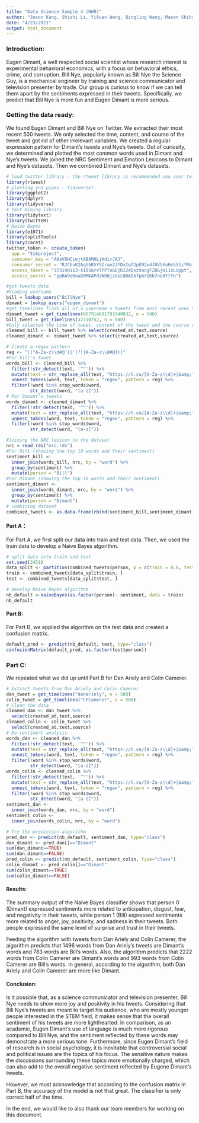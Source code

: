 ```yaml
---
title: "Data Science Sample 4 (HW9)"
author: "Jason Kang, Shishi Li, YiXuan Wang, Bingling Wang, Mason Shihab"
date: "4/23/2021"
output: html_document
---
```


### Introduction: 
Eugen Dimant, a well respected social scientist whose research interest is experimental behavioral economics, with a focus on behavioral ethics, crime, and corruption. Bill Nye, popularly known as Bill Nye the Science Guy, is a mechanical engineer by training and science communicator and television presenter by trade. Our group is curious to know if we can tell them apart by the sentiments expressed in their tweets. Specifically, we predict that Bill Nye is more fun and Eugen Dimant is more serious. 

### Getting the data ready: 
We found Eugen Dimant and Bill Nye on Twitter. 
We extracted their most recent 500 tweets. 
We only selected the time, content, and course of the tweet and got rid of other irrelevant variables. 
We created a regular expression pattern for Dimant’s tweets and  Nye’s tweets. 
Out of curiosity, we determined and plotted the most common words used in Dimant and Nye’s tweets. 
We joined the NRC Sentiment and Emotion Lexicons to Dimant and Nye’s datasets. Then we combined Dimant and Nye’s datasets. 

```r
# load twitter library - the rtweet library is recommended now over twitteR
library(rtweet)
# plotting and pipes - tidyverse!
library(ggplot2)
library(dplyr)
library(tidyverse)
# text mining library
library(tidytext)
library(twitteR)
# Naive Bayes
library(e1071)
library(splitTools)
library(caret)
twitter_token <- create_token(
  app = "516project",
  consumer_key = "A0aV8HCimjtABAMHLjKdirJAJ",
  consumer_secret = "RJCEvK2AqSbB5YSIrao2JfDxIqf2pEN2vdJ0V5XuHx551ifMaf",
  access_token = "373190113-XI056rrTPPToGEjRJ24QszXacgFZBGja11zLVppt",
  access_secret = "ppBA9oHoaDHMKAPdzWO0jzGeL0BADbfp6rGKb7nodYtYn")
```

```r
#get tweets data
#Finding username 
bill = lookup_users("BillNye")
dimant = lookup_users("eugen_dimant")
#get_timelines finds all of a username's tweets from most recent ones to the earlier ones
dimant_tweet = get_timelines(867914691783340032, n = 500)
bill_tweet = get_timelines(37710752, n = 500)
#Only selected the time of tweet, content of the tweet and the course of the tweet and got rid of other irrelevant variables
cleaned_bill <- bill_tweet %>% select(created_at,text,source)
cleaned_dimant <- dimant_tweet %>% select(created_at,text,source)
```

```r
# Create a regex pattern
reg <- "([^A-Za-z\\d#@']|'(?![A-Za-z\\d#@]))"
#For bill's tweet
words_bill <- cleaned_bill %>%  
  filter(!str_detect(text, '^"')) %>%  
  mutate(text = str_replace_all(text, "https://t.co/[A-Za-z\\d]+|&amp;", "")) %>%
  unnest_tokens(word, text, token = "regex", pattern = reg) %>%  
  filter(!word %in% stop_words$word, 
         str_detect(word, "[a-z]"))
# For Dimant's tweets
words_dimant <- cleaned_dimant %>%  
  filter(!str_detect(text, '^"')) %>%  
  mutate(text = str_replace_all(text, "https://t.co/[A-Za-z\\d]+|&amp;", "")) %>%
  unnest_tokens(word, text, token = "regex", pattern = reg) %>%  
  filter(!word %in% stop_words$word,
         str_detect(word, "[a-z]"))
```

```r
#Joining the NRC lexicon to the dataset 
nrc = read_rds("nrc.rds")
#For Bill (showing the top 10 words and their sentiment)
sentiment_bill <- 
  inner_join(words_bill, nrc, by = "word") %>%
  group_by(sentiment) %>%
  mutate(person = "Bill")
#For Dimant (showing the top 10 words and their sentiment)
sentiment_dimant <- 
  inner_join(words_dimant, nrc, by = "word") %>%
  group_by(sentiment) %>%
  mutate(person = "Dimant")
# combining dataset
combined_tweets <- as.data.frame(rbind(sentiment_bill,sentiment_dimant))
```

#### Part A：
For Part A, we first split our data into train and test data. Then, we used the train data to develop a Naive Bayes algorithm.

```r
# split data into train and test
set.seed(3451)
data_split <- partition(combined_tweets$person, p = c(train = 0.8, test = 0.2))
train <- combined_tweets[data_split$train, ]
test <- combined_tweets[data_split$test, ]
```

```r
# develop Naive Bayes algorithm
nb_default <-naiveBayes(as.factor(person)~ sentiment, data = train)
nb_default
```
 
#### Part B: 
For Part B, we applied the algorithm on the test data and created a confusion matrix. 

```r
default_pred <- predict(nb_default, test, type="class")
confusionMatrix(default_pred, as.factor(test$person))
```

### Part C: 
We repeated what we did up until Part B for Dan Ariely and Colin Camerer.

```r
# Extract tweets from Dan Ariely and Colin Camerer
dan_tweet = get_timelines("danariely", n = 500)
colin_tweet = get_timelines("CFCamerer", n = 500)
# Clean the data
cleaned_dan <- dan_tweet %>% 
  select(created_at,text,source) 
cleaned_colin <- colin_tweet %>% 
  select(created_at,text,source)
# Do sentiment analysis
words_dan <- cleaned_dan %>%  
  filter(!str_detect(text, '^"')) %>%  
  mutate(text = str_replace_all(text, "https://t.co/[A-Za-z\\d]+|&amp;", "")) %>%
  unnest_tokens(word, text, token = "regex", pattern = reg) %>%  
  filter(!word %in% stop_words$word, 
         str_detect(word, "[a-z]"))
words_colin <- cleaned_colin %>%  
  filter(!str_detect(text, '^"')) %>%  
  mutate(text = str_replace_all(text, "https://t.co/[A-Za-z\\d]+|&amp;", "")) %>%
  unnest_tokens(word, text, token = "regex", pattern = reg) %>%  
  filter(!word %in% stop_words$word,
         str_detect(word, "[a-z]"))
sentiment_dan <- 
  inner_join(words_dan, nrc, by = "word")
sentiment_colin <- 
  inner_join(words_colin, nrc, by = "word")
```

```r
# Try the prediction algorithm
pred_dan <- predict(nb_default, sentiment_dan, type="class")
dan_dimant <- pred_dan[]=="Dimant"
sum(dan_dimant==TRUE)
sum(dan_dimant==FALSE)
pred_colin <- predict(nb_default, sentiment_colin, type="class")
colin_dimant <- pred_colin[]=="Dimant"
sum(colin_dimant==TRUE)
sum(colin_dimant==FALSE)
```

#### Results: 
The summary output of the Naive Bayes classifier shows that person 0 (Dimant) expressed sentiments more related to anticipation, disgust, fear, and negativity in their tweets, while person 1 (Bill) expressed sentiments more related to anger, joy, positivity, and sadness in their tweets. Both people expressed the same level of surprise and trust in their tweets. 

Feeding the algorithm with tweets from Dan Ariely and Colin Camerer, the algorithm predicts that 1496 words from Dan Ariely's tweets are Dimant's words and 783 words are Bill's words. Also, the algorithm predicts that 2222 words from Colin Camerer are Dimant's words and 993 words from Colin Camerer are Bill's words. In general, according to the algorithm, both Dan Ariely and Colin Camerer are more like Dimant.


#### Conclusion:

Is it possible that, as a science communicator and television presenter, Bill Nye needs to show more joy and positivity in his tweets. Considering that Bill Nye’s tweets are meant to target his audience, who are mostly younger people interested in the STEM field, it makes sense that the overall sentiment of his tweets are more lighthearted. In comparison, as an academic, Eugen Dimant's use of language is much more rigorous compared to Bill Nye, and the sentiment reflected by these words may demonstrate a more serious tone. Furthermore, since Eugen Dimant’s field of research is in social psychology, it is inevitable that controversial social and political issues are the topics of his focus. The sensitive nature makes the discussions surrounding these topics more emotionally charged, which can also add to the overall negative sentiment reflected by Eugene Dimant’s tweets. 

However, we must acknowledge that according to the confusion matrix in Part B, the accuracy of the model is not that great. The classifier is only correct half of the time. 

In the end, we would like to also thank our team members for working on this document. 

